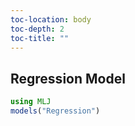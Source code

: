 ```yaml
---
toc-location: body
toc-depth: 2
toc-title: ""
---
```


## Regression Model 
<!-- ### 1. [*Ensembel model*](../ensemble-model.qmd) -->
```julia
using MLJ 
models("Regression")
```
